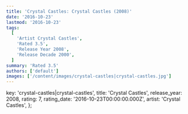 ```yaml
---
title: 'Crystal Castles: Crystal Castles (2008)'
date: '2016-10-23'
lastmod: '2016-10-23'
tags:
  [
    'Artist Crystal Castles',
    'Rated 3.5',
    'Release Year 2008',
    'Release Decade 2000',
  ]
summary: 'Rated 3.5'
authors: ['default']
images: ['/content/images/crystal-castles|crystal-castles.jpg']
---
```


  key: 'crystal-castles|crystal-castles',
  title: 'Crystal Castles',
  release_year: 2008,
  rating: 7,
  rating_date: '2016-10-23T00:00:00.000Z',
  artist: 'Crystal Castles',
};

<MusicRating data={data} />
